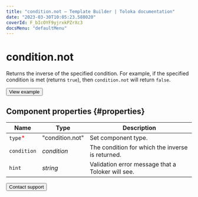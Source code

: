 ```yaml
---
title: "condition.not — Template Builder | Toloka documentation"
date: "2023-03-30T10:05:23.588020"
coverId: F_bIcOYF9yjrxkPZrXc3
docsMenu: "defaultMenu"
---
```


# condition.not

Returns the inverse of the specified condition. For example, if the specified condition is met (returns `true`), then
`condition.not` will return `false`.

<Button themeColor="light" view="default" size="l" type="link" url="https://ya.cc/t/CUL8AOk33twnPc">View example</Button>

## Component properties {#properties}

**Name** | **Type** | **Description**
----- | ----- | -----
`type`<span style="color: red">\*</span> | "condition.not" | Set component type.
`condition` | _condition_ | The condition for which the inverse is returned.
`hint` | _string_ | Validation error message that a Toloker will see.

<Button themeColor="light" view="default" size="l" type="link" url="/docs/guide/troubleshooting/support?form-source=template-builder-reference-condition-not">Contact support</Button>